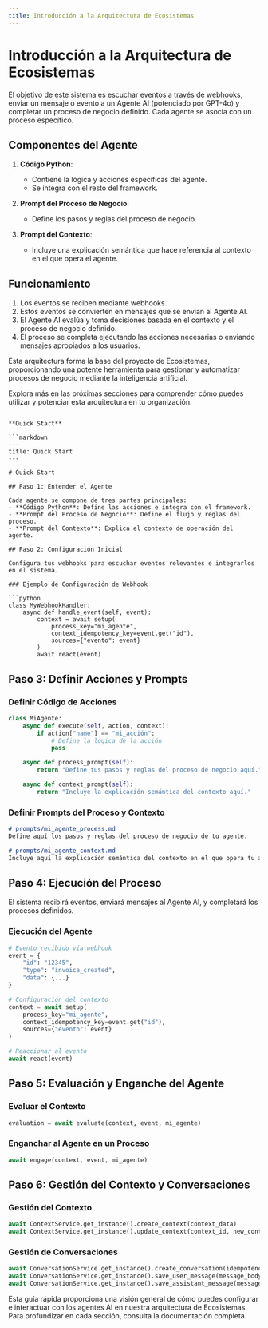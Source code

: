 ```yaml
---
title: Introducción a la Arquitectura de Ecosistemas
---
```


# Introducción a la Arquitectura de Ecosistemas

El objetivo de este sistema es escuchar eventos a través de webhooks, enviar un mensaje o evento a un Agente AI (potenciado por GPT-4o) y completar un proceso de negocio definido. Cada agente se asocia con un proceso específico.

## Componentes del Agente

1. **Código Python**:
   - Contiene la lógica y acciones específicas del agente.
   - Se integra con el resto del framework.

2. **Prompt del Proceso de Negocio**:
   - Define los pasos y reglas del proceso de negocio.

3. **Prompt del Contexto**:
   - Incluye una explicación semántica que hace referencia al contexto en el que opera el agente.

## Funcionamiento

1. Los eventos se reciben mediante webhooks.
2. Estos eventos se convierten en mensajes que se envían al Agente AI.
3. El Agente AI evalúa y toma decisiones basada en el contexto y el proceso de negocio definido.
4. El proceso se completa ejecutando las acciones necesarias o enviando mensajes apropiados a los usuarios.

Esta arquitectura forma la base del proyecto de Ecosistemas, proporcionando una potente herramienta para gestionar y automatizar procesos de negocio mediante la inteligencia artificial.

Explora más en las próximas secciones para comprender cómo puedes utilizar y potenciar esta arquitectura en tu organización.
```

**Quick Start**

```markdown
---
title: Quick Start
---

# Quick Start

## Paso 1: Entender el Agente

Cada agente se compone de tres partes principales:
- **Código Python**: Define las acciones e integra con el framework.
- **Prompt del Proceso de Negocio**: Define el flujo y reglas del proceso.
- **Prompt del Contexto**: Explica el contexto de operación del agente.

## Paso 2: Configuración Inicial

Configura tus webhooks para escuchar eventos relevantes e integrarlos en el sistema.

### Ejemplo de Configuración de Webhook

```python
class MyWebhookHandler:
    async def handle_event(self, event):
        context = await setup(
            process_key="mi_agente",
            context_idempotency_key=event.get("id"),
            sources={"evento": event}
        )
        await react(event)
```

## Paso 3: Definir Acciones y Prompts

### Definir Código de Acciones

```python
class MiAgente:
    async def execute(self, action, context):
        if action["name"] == "mi_acción":
            # Define la lógica de la acción
            pass

    async def process_prompt(self):
        return "Define tus pasos y reglas del proceso de negocio aquí."

    async def context_prompt(self):
        return "Incluye la explicación semántica del contexto aquí."
```

### Definir Prompts del Proceso y Contexto

```markdown
# prompts/mi_agente_process.md
Define aquí los pasos y reglas del proceso de negocio de tu agente.
```

```markdown
# prompts/mi_agente_context.md
Incluye aquí la explicación semántica del contexto en el que opera tu agente.
```

## Paso 4: Ejecución del Proceso

El sistema recibirá eventos, enviará mensajes al Agente AI, y completará los procesos definidos.

### Ejecución del Agente

```python
# Evento recibido vía webhook
event = {
    "id": "12345",
    "type": "invoice_created",
    "data": {...}
}

# Configuración del contexto
context = await setup(
    process_key="mi_agente",
    context_idempotency_key=event.get("id"),
    sources={"evento": event}
)

# Reaccionar al evento
await react(event)
```

## Paso 5: Evaluación y Enganche del Agente

### Evaluar el Contexto

```python
evaluation = await evaluate(context, event, mi_agente)
```

### Enganchar al Agente en un Proceso

```python
await engage(context, event, mi_agente)
```

## Paso 6: Gestión del Contexto y Conversaciones

### Gestión del Contexto

```python
await ContextService.get_instance().create_context(context_data)
await ContextService.get_instance().update_context(context_id, new_context_data)
```

### Gestión de Conversaciones

```python
await ConversationService.get_instance().create_conversation(idempotency_key, channel, context_uid)
await ConversationService.get_instance().save_user_message(message_body, author_uid, conversation_uid, context_uid)
await ConversationService.get_instance().save_assistant_message(message_body, conversation_uid, context_uid)
```

Esta guía rápida proporciona una visión general de cómo puedes configurar e interactuar con los agentes AI en nuestra arquitectura de Ecosistemas. Para profundizar en cada sección, consulta la documentación completa.